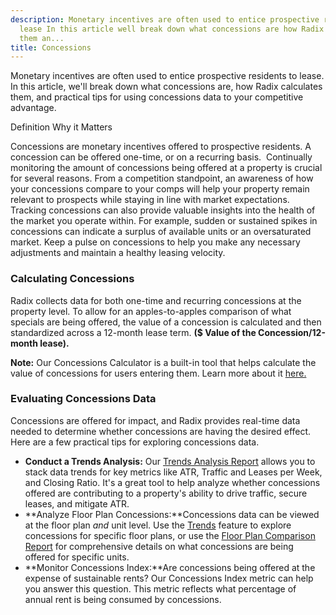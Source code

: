 ```yaml
---
description: Monetary incentives are often used to entice prospective residents to
  lease In this article well break down what concessions are how Radix calculates
  them an...
title: Concessions
---
```


Monetary incentives are often used to entice prospective residents to lease. In this article, we'll break down what concessions are, how Radix calculates them, and practical tips for using concessions data to your competitive advantage. 




Definition Why it Matters

Concessions are monetary incentives offered to prospective residents. A concession can be offered one-time, or on a recurring basis. 
Continually monitoring the amount of concessions being offered at a property is crucial for several reasons. From a competition standpoint, an awareness of how your concessions compare to your comps will help your property remain relevant to prospects while staying in line with market expectations. Tracking concessions can also provide valuable insights into the health of the market you operate within. For example, sudden or sustained spikes in concessions can indicate a surplus of available units or an oversaturated market. Keep a pulse on concessions to help you make any necessary adjustments and maintain a healthy leasing velocity. 


### Calculating Concessions


Radix collects data for both one-time and recurring concessions at the property level. To allow for an apples-to-apples comparison of what specials are being offered, the value of a concession is calculated and then standardized across a 12-month lease term. **($ Value of the Concession/12-month lease).**



**Note:** Our Concessions Calculator is a built-in tool that helps calculate the value of concessions for users entering them. Learn more about it [here.](../../legacy/adding-concessions-legacy)  
### Evaluating Concessions Data


Concessions are offered for impact, and Radix provides real-time data needed to determine whether concessions are having the desired effect. Here are a few practical tips for exploring concessions data.


* **Conduct a Trends Analysis:** Our [Trends Analysis Report](../report-overviews/trend-analysis-report-overview) allows you to stack data trends for key metrics like ATR, Traffic and Leases per Week, and Closing Ratio. It's a great tool to help analyze whether concessions offered are contributing to a property's ability to drive traffic, secure leases, and mitigate ATR.
* **Analyze Floor Plan Concessions:**Concessions data can be viewed at the floor plan *and* unit level. Use the [Trends](kb://article/zendesk:radix:9060097289101) feature to explore concessions for specific floor plans, or use the [Floor Plan Comparison Report](../report-overviews/floor-plan-comparison-report-overview) for comprehensive details on what concessions are being offered for specific units.
* **Monitor Concessions Index:**Are concessions being offered at the expense of sustainable rents? Our Concessions Index metric can help you answer this question. This metric reflects what percentage of annual rent is being consumed by concessions.